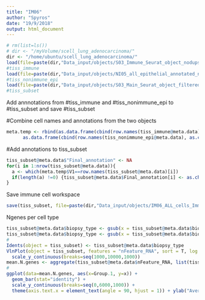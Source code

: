 ```yaml
---
title: "IM06"
author: "Spyros"
date: "19/9/2018"
output: html_document
---
```


```r
# rm(list=ls())
# dir <- "/myVolume/scell_lung_adenocarcinoma/"
dir <- "/home/ubuntu/scell_lung_adenocarcinoma/"
load(file=paste(dir,"Data_input/objects/S03_Immune_Seurat_object_nodups.RData", sep=""))
#tiss_immune
load(file=paste(dir,"Data_input/objects/NI05_all_epithelial_annotated_normal_and_tumor.RData", sep=""))
#tiss_nonimmune_epi
load(file=paste(dir,"Data_input/objects/S03_Main_Seurat_object_filtered_and_subset.RData", sep=""))
#tiss_subset
```

Add annnotations from #tiss_immune and #tiss_nonimmune_epi to #tiss_subset and save #tiss_subset

#Combine cell names and annotations from the two objects 
```r
meta.temp <- rbind(as.data.frame(cbind(row.names(tiss_immune@meta.data), as.character(tiss_immune@meta.data$immune_subtype_annotation))), 
      as.data.frame(cbind(row.names(tiss_nonimmune_epi@meta.data), as.character(tiss_nonimmune_epi@meta.data$epi_anno_final))))  
```

#Add annotations to tiss_subset
```r
tiss_subset@meta.data$"Final_annotation" <- NA
for(i in 1:nrow(tiss_subset@meta.data)){
  a <- which(meta.temp$V1==row.names(tiss_subset@meta.data)[i])
  if(length(a) !=0) {tiss_subset@meta.data$Final_annotation[i] <- as.character(meta.temp$V2[a])}
}
```

Save immune cell workspace 
```r
save(tiss_subset, file=paste(dir,"Data_input/objects/IM06_ALL_cells_Immune_AND_nonImmune_annotations.RData", sep=""))
```


Ngenes per cell type 
```r
tiss_subset@meta.data$biopsy_type <- gsub(x = tiss_subset@meta.data$biopsy_type, pattern = "core", replacement = "Core")
tiss_subset@meta.data$biopsy_type <- gsub(x = tiss_subset@meta.data$biopsy_type, pattern = "resection", replacement = "Resection")
# 
Idents(object = tiss_subset) <- tiss_subset@meta.data$biopsy_type
VlnPlot(object = tiss_subset, features = "nFeature_RNA", sort = T, log = T) + theme(legend.position="bottom") + 
  scale_y_continuous(breaks=seq(1000,10000,1000))
mean.N.genes <- aggregate(tiss_subset@meta.data$nFeature_RNA, list(tiss_subset@meta.data$biopsy_type), mean)
# 
ggplot(data=mean.N.genes, aes(x=Group.1, y=x)) +
  geom_bar(stat="identity") + 
  scale_y_continuous(breaks=seq(0,6000,1000)) + 
  theme(axis.text.x = element_text(angle = 90, hjust = 1)) + ylab("Average Ngenes detected")
```
